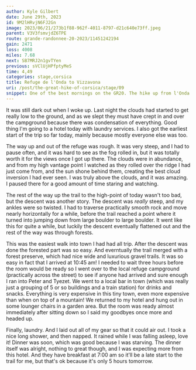 ```yaml
---
author: Kyle Gilbert
date: June 29th, 2023
id: 9M2lHRvjN6FJ2Gn
image: 2023/06/21/273b1f88-962f-4011-8797-d21c640e73ff.jpeg
parent: V3V3fsmvjdZ6TPE
route: grande-randonnee-20-2023/11451242194
gain: 2471
loss: 4008
miles: 7.68
next: SB7MRJ2n1gvTYen
previous: sVClUjHPfptyMeS
time: 4,49
categories: stage,corsica
title: Refuge de l'Onda to Vizzavona
uri: /post/the-great-hike-of-corsica/stage/09
snippet: One of the best mornings on the GR20. The hike up from l'Onda is slow going at first, but the views from the ridge were among the best on the hike, especially with the amazing cloud inversion, before toppling over to the other side of the mountains, and the halfway point.
---
```


<Stats />

<Route />

It was still dark out when I woke up. Last night the clouds had started to get
really low to the ground, and as we slept they must have crept in and over
the campground because there was condensation of everything. Good thing I'm
going to a hotel today with laundry services. I also got the earliest start of
the trip so far today, mainly because mostly everyone else was too.

The way up and out of the refuge was rough. It was very steep, and I had to
pause often, and it was hard to see as the fog rolled in, but it was totally
worth it for the views once I got up there. The clouds were in abundance, and
from my high vantage point I watched as they rolled over the ridge I had just
come from, and the sun shone behind them, creating the best cloud inversion I
had ever seen. I was truly above the clouds, and it was amazing. I paused there
for a good amount of time staring and watching.

The rest of the way up the trail to the high-point of today wasn't too bad, but
the descent was another story. The descent was <em>really</em> steep, and my
ankles were so twisted. I had to traverse practically smooth rock and move
nearly horizontally for a while, before the trail reached a point where it
turned into jumping down from large boulder to large boulder. It went like this
for quite a while, but luckily the descent eventually flattened out and the
rest of the way was through forests.

This was the easiest walk into town I had had all trip. After the descent was
done the forested part was so easy. And everntually the trail merged with a
forest preserve, which had nice wide and luxurious gravel trails. It was so easy
in fact that I arrived at 10:45 am! I needed to wait three hours before the room
would be ready so I went over to the local refuge campground (practically
across the street) to see if anyone had arrived and sure enough I ran into Peter
and Tyezet. We went to a local bar in town (which was really just a grouping of
5 or so buildings and a train station) for drinks and snacks. Everything is very
expensive in this tiny town, even more expensive than when on top of a mountain!
We returned to my hotel and hung out in some lounger chairs in a garden area. But
the room was ready almost immediately after sitting down so I said my goodbyes
once more and headed up.

Finally, laundry. And I laid out all of my gear so that it could air out. I took
a nice long shower, and then napped. It rained while I was falling asleep,
love it! Dinner was soon, which was good because I was starving. The dinner itself
was alright, nothing to great though, and I was expecting more from this hotel.
And they have breakfast at 7:00 am so it'll be a late start to the trail for me,
but that's ok because it's only 5 hours tomorrow.

